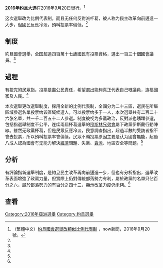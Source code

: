 {{refimprove|time=2016-10-01T00:51:00+00:00}}
'''2016年约旦大选'''在2016年9月20日舉行。<ref name="甲">（繁體中文）[http://news.now.com/home/international/player?newsId=194036 約旦國會選舉改類似比例代表制] {{Wayback|url=http://news.now.com/home/international/player?newsId=194036 |date=20161011171018 }}，now新聞，2016年9月20號。</ref>

这次選舉改为比例代表制，而且无任何反對派杯葛，被人称为民主改革向前邁進一大步，但國民反應冷淡，預料投票率偏低。<ref name="甲"></ref>

== 制度 ==
約旦國會選舉，全国超過四百萬十七歲國民有投票資格，選出一百三十個國會議員。<ref name="甲"></ref>

== 過程 ==
有投完的民眾指，投票是盡公民責任，希望選出能夠真正代表自己嘅議員，造福國家及人民。<ref name="甲"></ref>

本次選舉更改選舉制度，採用全新的比例代表制，全國分为二十三區，選民在所屬區域參選名單投票给该區域候選人，可以投票给多于一人，本次選舉共有二百二十六张名單，共一千二百五十二人參選。制度被视为多黨政治，反對派也踴躍參選，包括指選舉制度不公平，连续兩屆杯葛選舉的[[穆斯林兄弟會|穆斯林兄弟會]]屬下政黨伊斯蘭行動陣線。雖然无政黨杯葛，但是民眾反應冷淡，民意調查指出，超過半數的受訪者指不會去投票，所以預料投票率會偏低。民眾不願投票原因主要是认为國會無能，超過八成人認為國會冇无能力解決[[经济|經濟]]問題、失業、[[贪污|貪污]]、地區安全等問題。<ref name="甲"></ref>

== 分析 ==
有評論指新選舉制度，是約旦民主改革再向前邁進一步，但也有分析指出，選舉改革表面增強了政黨力量，但實際上仍對傳統部落勢力有利，屬於政黨的名單只佔百分之六，屬於部落勢力的有百分之四十三，顯示改革力度仍未夠。<ref name="甲"></ref>

== 查看 ==
<div class="references-small">
<references /></div>

{{約旦選舉}}

[[Category:2016年亞洲選舉|Category:2016年亞洲選舉]]
[[Category:約旦選舉|Category:約旦選舉]]